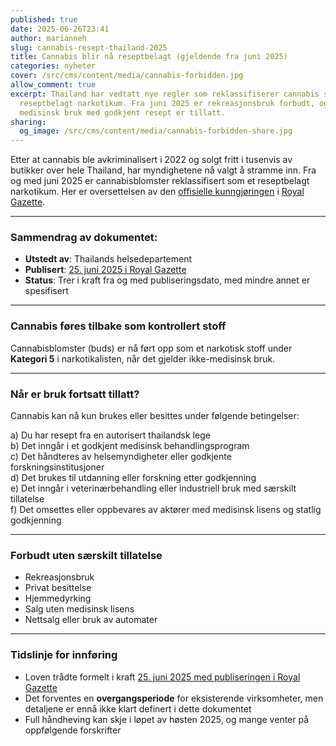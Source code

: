 ```yaml
---
published: true
date: 2025-06-26T23:41
author: marianneh
slug: cannabis-resept-thailand-2025
title: Cannabis blir nå reseptbelagt (gjeldende fra juni 2025)
categories: nyheter
cover: /src/cms/content/media/cannabis-forbidden.jpg
allow_comment: true
excerpt: Thailand har vedtatt nye regler som reklassifiserer cannabis som et
  reseptbelagt narkotikum. Fra juni 2025 er rekreasjonsbruk forbudt, og kun
  medisinsk bruk med godkjent resept er tillatt.
sharing:
  og_image: /src/cms/content/media/cannabis-forbidden-share.jpg
---
```

Etter at cannabis ble avkriminalisert i 2022 og solgt fritt i tusenvis av butikker over hele Thailand, har myndighetene nå valgt å stramme inn. Fra og med juni 2025 er cannabisblomster reklassifisert som et reseptbelagt narkotikum. Her er oversettelsen av den  [offisielle kunngjøringen](https://ratchakitcha.soc.go.th/documents/76076.pdf) i [Royal Gazette](https://ratchakitcha.soc.go.th/).

---

### Sammendrag av dokumentet:

- **Utstedt av**: Thailands helsedepartement  
- **Publisert**: [25. juni 2025 i Royal Gazette](https://ratchakitcha.soc.go.th/documents/76076.pdf)  
- **Status**: Trer i kraft fra og med publiseringsdato, med mindre annet er spesifisert

---

### Cannabis føres tilbake som kontrollert stoff

Cannabisblomster (buds) er nå ført opp som et narkotisk stoff under **Kategori 5** i narkotikalisten, når det gjelder ikke-medisinsk bruk.

---

### Når er bruk fortsatt tillatt?

Cannabis kan nå kun brukes eller besittes under følgende betingelser:

a) Du har resept fra en autorisert thailandsk lege  
b) Det inngår i et godkjent medisinsk behandlingsprogram  
c) Det håndteres av helsemyndigheter eller godkjente forskningsinstitusjoner  
d) Det brukes til utdanning eller forskning etter godkjenning  
e) Det inngår i veterinærbehandling eller industriell bruk med særskilt tillatelse  
f) Det omsettes eller oppbevares av aktører med medisinsk lisens og statlig godkjenning

---

### Forbudt uten særskilt tillatelse

- Rekreasjonsbruk  
- Privat besittelse  
- Hjemmedyrking  
- Salg uten medisinsk lisens  
- Nettsalg eller bruk av automater

---

### Tidslinje for innføring

- Loven trådte formelt i kraft [25. juni 2025 med publiseringen i Royal Gazette](https://ratchakitcha.soc.go.th/documents/76076.pdf)  
- Det forventes en **overgangsperiode** for eksisterende virksomheter, men detaljene er ennå ikke klart definert i dette dokumentet  
- Full håndheving kan skje i løpet av høsten 2025, og mange venter på oppfølgende forskrifter

